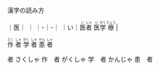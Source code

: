漢字の読み方


｜医｜ ｜
｜-｜-｜
｜い｜<ruby>医<rt>い</rt></ruby><ruby>者<rt>しゃ</rt></ruby>
<ruby>医<rt>い</rt></ruby><ruby>学<rt>がく</rt></ruby>
<ruby>療<rt>りょう</rt></ruby>
|


<ruby>作<rt>さく</rt></ruby>
<ruby>者<rt>しゃ</rt></ruby>
<ruby>学<rt>がく</rt></ruby>
<ruby>者<rt>しゃ</rt></ruby>
<ruby>患<rt>かん</rt></ruby>
<ruby>者<rt>しゃ</rt></ruby>

者
さくしゃ
作　者
がくしゃ
学　者
かんじゃ
患　者
